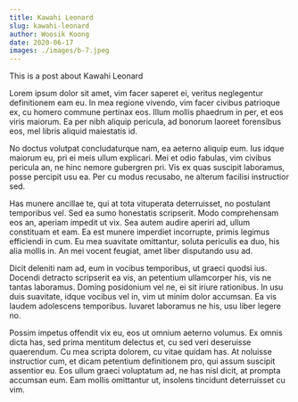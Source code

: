 ```yaml
---
title: Kawahi Leonard
slug: kawahi-leonard
author: Woosik Koong
date: 2020-06-17
images: ./images/b-7.jpeg
---
```


This is a post about Kawahi Leonard

Lorem ipsum dolor sit amet, vim facer saperet ei, veritus neglegentur definitionem eam eu. In mea regione vivendo, vim facer civibus patrioque ex, cu homero commune pertinax eos. Illum mollis phaedrum in per, et eos viris maiorum. Ea per nibh aliquip pericula, ad bonorum laoreet forensibus eos, mel libris aliquid maiestatis id.

No doctus volutpat concludaturque nam, ea aeterno aliquip eum. Ius idque maiorum eu, pri ei meis ullum explicari. Mei et odio fabulas, vim civibus pericula an, ne hinc nemore gubergren pri. Vis ex quas suscipit laboramus, posse percipit usu ea. Per cu modus recusabo, ne alterum facilisi instructior sed.

Has munere ancillae te, qui at tota vituperata deterruisset, no postulant temporibus vel. Sed ea sumo honestatis scripserit. Modo comprehensam eos an, aperiam impedit ut vix. Sea autem audire aperiri ad, ullum constituam et eam. Ea est munere imperdiet incorrupte, primis legimus efficiendi in cum. Eu mea suavitate omittantur, soluta periculis ea duo, his alia mollis in. An mei vocent feugiat, amet liber disputando usu ad.

Dicit deleniti nam ad, eum in vocibus temporibus, ut graeci quodsi ius. Docendi detracto scripserit ea vis, an petentium ullamcorper his, vis ne tantas laboramus. Doming posidonium vel ne, ei sit iriure rationibus. In usu duis suavitate, idque vocibus vel in, vim ut minim dolor accumsan. Ea vis laudem adolescens temporibus. Iuvaret laboramus ne his, usu liber legere no.

Possim impetus offendit vix eu, eos ut omnium aeterno volumus. Ex omnis dicta has, sed prima mentitum delectus et, cu sed veri deseruisse quaerendum. Cu mea scripta dolorem, cu vitae quidam has. At noluisse instructior cum, et dicam petentium definitionem pro, qui assum suscipit assentior eu. Eos ullum graeci voluptatum ad, ne has nisl dicit, at prompta accumsan eum. Eam mollis omittantur ut, insolens tincidunt deterruisset cu vim.

